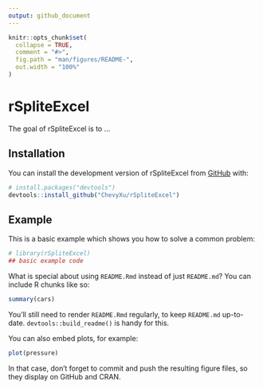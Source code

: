 ```yaml
---
output: github_document
---
```


<!-- README.md is generated from README.Rmd. Please edit that file -->

```r
knitr::opts_chunk$set(
  collapse = TRUE,
  comment = "#>",
  fig.path = "man/figures/README-",
  out.width = "100%"
)
```

# rSpliteExcel

<!-- badges: start -->
<!-- badges: end -->

The goal of rSpliteExcel is to ...

## Installation

You can install the development version of rSpliteExcel from [GitHub](https://github.com/) with:

``` r
# install.packages("devtools")
devtools::install_github("ChevyXu/rSpliteExcel")
```

## Example

This is a basic example which shows you how to solve a common problem:

```r
# library(rSpliteExcel)
## basic example code
```

What is special about using `README.Rmd` instead of just `README.md`? You can include R chunks like so:

```r
summary(cars)
```

You'll still need to render `README.Rmd` regularly, to keep `README.md` up-to-date. `devtools::build_readme()` is handy for this.

You can also embed plots, for example:

```r
plot(pressure)
```

In that case, don't forget to commit and push the resulting figure files, so they display on GitHub and CRAN.
